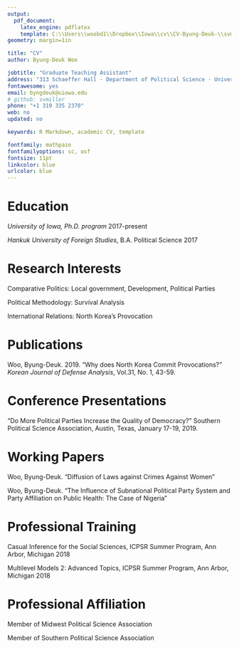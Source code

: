 ```yaml
---
output: 
  pdf_document:
    latex_engine: pdflatex
    template: C:\\Users\\woobd1\\Dropbox\\Iowa\\cv\\CV-Byung-Deuk-\\svm-latex-cv.tex
geometry: margin=1in

title: "CV"
author: Byung-Deuk Woo

jobtitle: "Graduate Teaching Assistant"
address: "313 Schaeffer Hall · Department of Political Science · Univeristy of Iowa · Iowa City · Iowa · USA "
fontawesome: yes
email: byngdeuk@uiowa.edu
# github: svmiller
phone: "+1 319 335 2370"
web: no
updated: no

keywords: R Markdown, academic CV, template

fontfamily: mathpazo
fontfamilyoptions: sc, osf
fontsize: 11pt
linkcolor: blue
urlcolor: blue
---
```

# Education
  *University of Iowa, Ph.D. program* \hfill 2017-present
  
  *Hankuk University of Foreign Studies*, B.A. Political Science \hfill 2017

# Research Interests

  Comparative Politics: Local government, Development, Political Parties

  Political Methodology: Survival Analysis

  International Relations: North Korea's Provocation

# Publications

  Woo, Byung-Deuk. 2019. "Why does North Korea Commit Provocations?" *Korean Journal of Defense Analysis*, Vol.31, No. 1, 43-59.  

# Conference Presentations

  "Do More Political Parties Increase the Quality of Democracy?" Southern Political Science Association, Austin, Texas, January 17-19, 2019.

# Working Papers

  Woo, Byung-Deuk. "Diffusion of Laws against Crimes Against Women"

  Woo, Byung-Deuk. "The Influence of Subnational Political Party System and Party Affiliation on Public Health: The Case of Nigeria"


# Professional Training

  Casual Inference for the Social Sciences, ICPSR Summer Program, Ann Arbor, Michigan \hfill 2018

  Multilevel Models 2: Advanced Topics, ICPSR Summer Program, Ann Arbor, Michigan \hfill 2018

# Professional Affiliation

  Member of Midwest Political Science Association

  Member of Southern Political Science Association